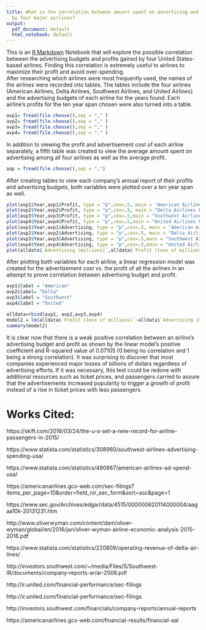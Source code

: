 ```yaml
---
title: What is the correlation between amount spent on advertising and profits gained
  by four major airlines?
output:
  pdf_document: default
  html_notebook: default
---
```

  This is an [R Markdown](http://rmarkdown.rstudio.com) Notebook that will explore the possible correlation between the advertising budgets and profits gained by four United States-based airlines. Finding this correlation is extremely useful to airlines to maximize their profit and avoid over-spending.   
  After researching which airlines were most frequently used, the names of the airlines were recorded into tables. The tables include the four airlines (American Airlines, Delta Airlines, Southwest Airlines, and United Airlines) and the advertising budgets of each airline for the years found. Each airline's profits for the ten year span chosen were also turned into a table.
```r
avp1= fread(file.choose(),sep = "," )
avp2= fread(file.choose(),sep = "," )
avp3= fread(file.choose(),sep = "," )
avp4= fread(file.choose(),sep = "," )

```
  In addition to viewing the profit and advertisement cost of each airline separately, a fifth table was created to view the average amount spent on advertising among all four airlines as well as the average profit.
```r
aap = fread(file.choose(),sep = ",")
```
  After creating tables to view each company's annual report of their profits and advertising budgets, both variables were plotted over a ten year span as well.
```r
plot(avp1$Year,avp1$Profit, type = "p",cex=.5, main = "American Airlines Profit over Ten Years", xlab ="Year", ylab ="Profit (in tens of millions)" )
plot(avp2$Year,avp2$Profit, type = "p",cex=.5, main = "Delta Airlines Profit over Ten Years", xlab ="Year", ylab ="Profit (in tens of millions)" )
plot(avp3$Year,avp3$Profit, type = "p",cex=.5,main = "Southwest Airlines Profit over Ten Years", xlab ="Year", ylab ="Profit (in tens of millions)" )
plot(avp4$Year,avp4$Profit, type = "p",cex=.5,main = "United Airlines Profit over Ten Years", xlab ="Year", ylab ="Profit (in tens of millions)" )
plot(avp1$Year,avp1$Advertising, type = "p",cex=.5, main = "American Airlines Advertising Costs over Ten Years", xlab ="Year", ylab ="Advertising Cost (in millions)" )
plot(avp2$Year,avp2$Advertising, type = "p",cex=.5, main = "Delta Airlines Advertising Costs over Ten Years", xlab ="Year", ylab ="Advertising Cost (in millions)" )
plot(avp3$Year,avp3$Advertising, type = "p",cex=.5,main = "Southwest Airlines Advertising Costs over Ten Years", xlab ="Year", ylab ="Advertising Cost (in millions)" )
plot(avp4$Year,avp4$Advertising, type = "p",cex=.5,main = "United Airlines Advertising Costs over Ten Years", xlab ="Year", ylab ="Advertising Cost (in millions)" )
plot(alldata$`Advertising (millions)`,alldata$`Profit (tens of millions)`, type = "p",cex=.5, main = "Advertising Costs vs. Profits for all Airlines", xlab ="Average Advertisment Cost (in millions of dollars)", ylab ="Average Profit (in tens of millions of dollars)" )
```
  After plotting both variables for each airline, a linear regression model was created for the advertisement cost vs. the profit of all the airlines in an attempt to prove correlation between advertising budget and profit.
 
```r
avp1$label = "American"
avp2$label= "Delta"
avp3$label = "Southwest"
avp4$label = "United"

alldata=rbind(avp1, avp2,avp3,avp4)
model2 = lm(alldata$`Profit (tens of millions)`~alldata$`Advertising (millions)`)
summary(model2)
```
 
  It is clear now that there is a weak positive correlation between an airline's advertising budget and profit as shown by the linear model's positive coefficient and R-squared value of 0.07105 (0 being no correlation and 1 being a strong correlation). It was surprising to discover that most companies experienced major losses of billions of dollars regardless of advertising efforts. If it was necessary, this test could be redone with additional resources such as ticket prices, and passengers carried to assure that the advertisements increased popularity to trigger a growth of profit instead of a rise in ticket prices with less passengers.
  
  
# Works Cited:
https://skift.com/2016/03/24/the-u-s-set-a-new-record-for-airline-passengers-in-2015/

https://www.statista.com/statistics/308960/southwest-airlines-advertising-spending-usa/

https://www.statista.com/statistics/480867/american-airlines-ad-spend-usa/

https://americanairlines.gcs-web.com/sec-filings?items_per_page=10&order=field_nir_sec_form&sort=asc&page=1

https://www.sec.gov/Archives/edgar/data/4515/000000620114000004/aagaa10k-20131231.htm

http://www.oliverwyman.com/content/dam/oliver-wyman/global/en/2016/jan/oliver-wyman-airline-economic-analysis-2015-2016.pdf

https://www.statista.com/statistics/220809/operating-revenue-of-delta-air-lines/

http://investors.southwest.com/~/media/Files/S/Southwest-IR/documents/company-reports-ar/ar-2006.pdf

http://ir.united.com/financial-performance/sec-filings

http://ir.united.com/financial-performance/sec-filings

http://investors.southwest.com/financials/company-reports/annual-reports

https://americanairlines.gcs-web.com/financial-results/financial-aal 

